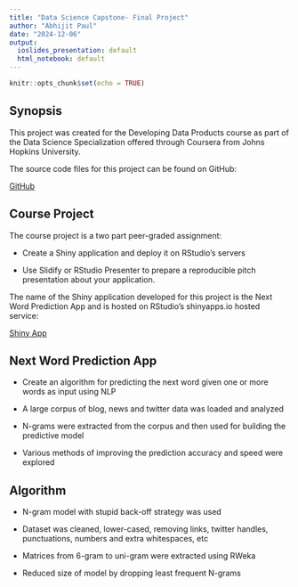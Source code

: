 ```yaml
---
title: "Data Science Capstone- Final Project"
author: "Abhijit Paul"
date: "2024-12-06"
output: 
  ioslides_presentation: default
  html_notebook: default
---
```


```r
knitr::opts_chunk$set(echo = TRUE)
```

## Synopsis

This project was created for the Developing Data Products course as part of the
Data Science Specialization offered through Coursera from Johns Hopkins
University.

The source code files for this project can be found on GitHub:

<a target="_blank" href="    ">GitHub</a>

## Course Project

The course project is a two part peer-graded assignment:

- Create a Shiny application and deploy it on RStudio's servers

- Use Slidify or RStudio Presenter to prepare a reproducible pitch presentation
about your application.

The name of the Shiny application developed for this project is the
Next Word Prediction App and is hosted on RStudio's
shinyapps.io hosted service:

<a target="_blank" href="   ">Shiny App</a>

## Next Word Prediction App

- Create an algorithm for predicting the next word given one or more words as input using NLP

- A large corpus of blog, news and twitter data was loaded and analyzed

- N-grams were extracted from the corpus and then used for building the predictive model

- Various methods of improving the prediction accuracy and speed were explored

## Algorithm

- N-gram model with stupid back-off strategy was used

- Dataset was cleaned, lower-cased, removing links, twitter handles, punctuations, numbers and extra whitespaces, etc

- Matrices from 6-gram to uni-gram were extracted using RWeka

- Reduced size of model by dropping least frequent N-grams